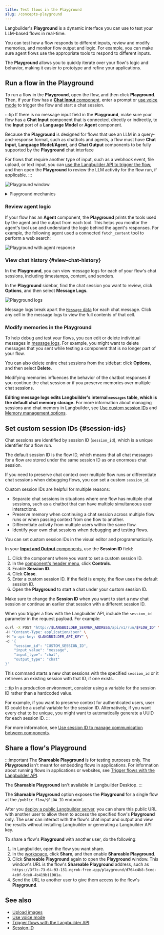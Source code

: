 ```yaml
---
title: Test flows in the Playground
slug: /concepts-playground
---
```



Langbuilder's **Playground** is a dynamic interface you can use to test your LLM-based flows in real-time.

You can test how a flow responds to different inputs, review and modify memories, and monitor flow output and logic.
For example, you can make sure agent flows use the appropriate tools to respond to different inputs.

The **Playground** allows you to quickly iterate over your flow's logic and behavior, making it easier to prototype and refine your applications.

## Run a flow in the Playground

To run a flow in the **Playground**, open the flow, and then click <Icon name="Play" aria-hidden="true"/> **Playground**.
Then, if your flow has a [**Chat Input** component](/components-io), enter a prompt or [use voice mode](/concepts-voice-mode) to trigger the flow and start a chat session.

:::tip
If there is no message input field in the **Playground**, make sure your flow has a **Chat Input** component that is connected, directly or indirectly, to the **Input** port of a **Language Model** or **Agent** component.

Because the **Playground** is designed for flows that use an LLM in a query-and-response format, such as chatbots and agents, a flow must have **Chat Input**, **Language Model**/**Agent**, and **Chat Output** components to be fully supported by the **Playground** chat interface

For flows that require another type of input, such as a webhook event, file upload, or text input, you can [use the Langbuilder API to trigger the flow](/api-flows-run), and then open the **Playground** to review the LLM activity for the flow run, if applicable.
:::

![Playground window](/img/playground.png)

<details>
<summary>Playground mechanics</summary>

When you run a flow in the **Playground**, Langbuilder calls the `/build/$FLOW_ID/flow` endpoint in [chat.py](https://github.com/cloudgeometry/langbuilder/blob/main/src/backend/base/langbuilder/api/v1/chat.py#L143). This call retrieves the flow data, builds a graph, and executes the graph. As each component (or node) is executed, the `build_vertex` function calls `build_and_run`, which may call the individual components' `def_build` method, if it exists. If a component doesn't have a `def_build` function, the build still returns a component.

The `build` function allows components to execute logic at runtime. For example, the [**Recursive Character Text Splitter** component](https://github.com/cloudgeometry/langbuilder/blob/main/src/backend/base/langbuilder/components/langchain_utilities/recursive_character.py) is a child of the `LCTextSplitterComponent` class. When text needs to be processed, the parent class's `build` method is called, which creates a `RecursiveCharacterTextSplitter` object and uses it to split the text according to the defined parameters. The split text is then passed on to the next component. This all occurs when the component is built.

</details>

### Review agent logic

If your flow has an **Agent** component, the **Playground** prints the tools used by the agent and the output from each tool.
This helps you monitor the agent's tool use and understand the logic behind the agent's responses.
For example, the following agent used a connected `fetch_content` tool to perform a web search:

![Playground with agent response](/img/playground-with-agent.png)

### View chat history {#view-chat-history}

In the **Playground**, you can view message logs for each of your flow's chat sessions, including timestamps, content, and senders.

In the **Playground** sidebar, find the chat session you want to review, click <Icon name="Ellipsis" aria-hidden="true"/> **Options**, and then select **Message Logs**.

![Playground logs](/img/messages-logs.png)

Message logs break apart the [`Message` data](/data-types#message) for each chat message.
Click any cell in the message logs to view the full contents of that cell.

### Modify memories in the Playground

To help debug and test your flows, you can edit or delete individual messages in [message logs](#view-chat-history).
For example, you might want to delete messages that you sent while testing a component that is no longer part of your flow.

You can also delete entire chat sessions from the sidebar: click <Icon name="Ellipsis" aria-hidden="true"/> **Options**, and then select **Delete**.

Modifying memories influences the behavior of the chatbot responses if you continue the chat session or if you preserve memories over multiple chat sessions.

**Editing message logs edits Langbuilder's internal `messages` table, which is the default chat memory storage.**
For more information about managing sessions and chat memory in Langbuilder, see [Use custom session IDs](#session-ids) and [Memory management options](/memory).

## Set custom session IDs {#session-ids}

Chat sessions are identified by session ID (`session_id`), which is a unique identifier for a flow run.

The default session ID is the flow ID, which means that all chat messages for a flow are stored under the same session ID as one enormous chat session.

If you need to preserve chat context over multiple flow runs or differentiate chat sessions when debugging flows, you can set a custom `session_id`.

Custom session IDs are helpful for multiple reasons:

* Separate chat sessions in situations where one flow has multiple chat sessions, such as a chatbot that can have multiple simultaneous user interactions.
* Preserve memory when continuing a chat session across multiple flow runs or when passing context from one flow to another.
* Differentiate activity from multiple users within the same flow.
* Identify your own chat sessions when debugging and testing flows.

You can set custom session IDs in the visual editor and programmatically.

<Tabs>
<TabItem value="visual" label="Visual editor" default>

In your [**Input and Output** components](/components-io), use the **Session ID** field:

1. Click the component where you want to set a custom session ID.
2. In the [component's header menu](/concepts-components#component-menus), click <Icon name="SlidersHorizontal" aria-hidden="true"/> **Controls**.
3. Enable **Session ID**.
4. Click **Close**.
5. Enter a custom session ID.
If the field is empty, the flow uses the default session ID.
6. Open the **Playground** to start a chat under your custom session ID.

Make sure to change the **Session ID** when you want to start a new chat session or continue an earlier chat session with a different session ID.

</TabItem>
<TabItem value="api" label="Langbuilder API">

When you trigger a flow with the Langbuilder API, include the `session_id` parameter in the request payload.
For example:

```bash
curl -X POST "http://$LANGBUILDER_SERVER_ADDRESS/api/v1/run/$FLOW_ID" \
-H "Content-Type: application/json" \
-H "x-api-key: $LANGBUILDER_API_KEY" \
-d '{
    "session_id": "CUSTOM_SESSION_ID",
    "input_value": "message",
    "input_type": "chat",
    "output_type": "chat"
}'
```

This command starts a new chat sessions with the specified `session_id` or it retrieves an existing session with that ID, if one exists.

</TabItem>
</Tabs>

:::tip
In a production environment, consider using a variable for the session ID rather than a hardcoded value.

For example, if you want to preserve context for authenticated users, user ID could be a useful variable for the session ID.
Alternatively, if you want every chat to be unique, you might want to automatically generate a UUID for each session ID.
:::

For more information, see [Use session ID to manage communication between components](/session-id).

## Share a flow's Playground

:::important
The **Shareable Playground** is for testing purposes only.
The **Playground** isn't meant for embedding flows in applications. For information about running flows in applications or websites, see [Trigger flows with the Langbuilder API](/concepts-publish).

The **Shareable Playground** isn't available in Langbuilder Desktop.
:::

The **Shareable Playground** option exposes the **Playground** for a single flow at the `/public_flow/$FLOW_ID` endpoint.

After you [deploy a public Langbuilder server](/deployment-overview), you can share this public URL with another user to allow them to access the specified flow's **Playground** only.
The user can interact with the flow's chat input and output and view the results without installing Langbuilder or generating a Langbuilder API key.

To share a flow's **Playground** with another user, do the following:

1. In Langbuilder, open the flow you want share.
2. In the [workspace](/concepts-overview#workspace), click **Share**, and then enable **Shareable Playground**.
3. Click **Shareable Playground** again to open the **Playground** window.
This window's URL is the flow's **Shareable Playground** address, such as `https://3f7c-73-64-93-151.ngrok-free.app/playground/d764c4b8-5cec-4c0f-9de0-4b419b11901a`.
4. Send the URL to another user to give them access to the flow's **Playground**.

## See also

- [Upload images](/concepts-file-management#upload-images)
- [Use voice mode](/concepts-voice-mode)
- [Trigger flows with the Langbuilder API](/concepts-publish)
- [Session ID](/session-id)
